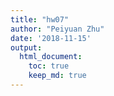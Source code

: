 ```yaml
---
title: "hw07"
author: "Peiyuan Zhu"
date: '2018-11-15'
output: 
  html_document:
    toc: true
    keep_md: true
---
```


```r

```

